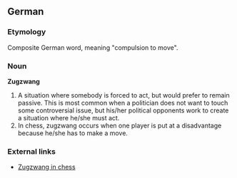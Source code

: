 ==German==

===Etymology===

Composite German word, meaning "compulsion to move".

===Noun===

'''Zugzwang'''

# A situation where somebody is forced to act, but would prefer to remain passive. This is most common when a politician does not want to touch some controversial issue, but his/her political opponents work to create a situation where he/she must act.
# In chess, zugzwang occurs when one player is put at a disadvantage because he/she has to make a move.

===External links===

*[[w:Zugzwang|Zugzwang in chess]]